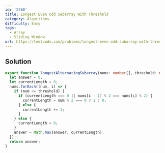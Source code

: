 ```yaml
---
id: '2760'
title: Longest Even Odd Subarray With Threshold
category: Algorithms
difficulty: Easy
tags:
  - Array
  - Sliding Window
url: https://leetcode.com/problems/longest-even-odd-subarray-with-threshold
---
```


## Solution

```typescript filename="solution.ts" copy
export function longestAlternatingSubarray(nums: number[], threshold: number): number {
  let answer = 0;
  let currentLength = 0;
  nums.forEach((num, i) => {
    if (num <= threshold) {
      if (currentLength === 0 || nums[i - 1] % 2 === nums[i] % 2) {
        currentLength = num % 2 === 0 ? 1 : 0;
      } else {
        currentLength += 1;
      }
    } else {
      currentLength = 0;
    }
    answer = Math.max(answer, currentLength);
  });
  return answer;
}
```
